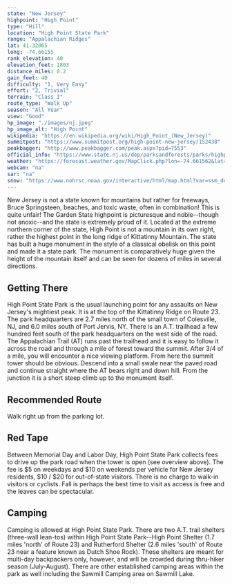 ```yaml
---
state: "New Jersey"
highpoint: "High Point"
type: "Hill"
location: "High Point State Park"
range: "Appalachian Ridges"
lat: 41.32065
long: -74.66155
rank_elevation: 40
elevation_feet: 1803
distance_miles: 0.2
gain_feet: 40
difficulty: "1, Very Easy"
effort: "2, Trivial"
terrain: "Class I"
route_type: "Walk Up"
season: "All Year"
view: "Good"
hp_image: "./images/nj.jpeg"
hp_image_alt: "High Point"
wikipedia: "https://en.wikipedia.org/wiki/High_Point_(New_Jersey)"
summitpost: "https://www.summitpost.org/high-point-new-jersey/152438"
peakbagger: "http://www.peakbagger.com/peak.aspx?pid=7553"
official_info: "https://www.state.nj.us/dep/parksandforests/parks/highpoint.html"
weather: "https://forecast.weather.gov/MapClick.php?lon=-74.661562&lat=41.320948"
webcam: "na"
sar: "na"
snow: "https://www.nohrsc.noaa.gov/interactive/html/map.html?var=ssm_depth&min_x=-74.7366623347074&min_y=41.2209495544434&max_x=-74.5864577824801&max_y=41.4209495544434&bgvar=dem&shdvar=shading&title=0&width=800&height=450&font=0&lbl=m&palette=0&h_o=0&metric=0&lp=0&no_header=0&snap=1&o7=1&o9=1&o11=1&o13=1"
---
```


New Jersey is not a state known for mountains but rather for freeways, Bruce Springsteen, beaches, and toxic waste, often in combination! This is quite unfair! The Garden State highpoint is picturesque and noble--though not anoxic--and the state is extremely proud of it. Located at the extreme northern corner of the state, High Point is not a mountain in its own right, rather the highest point in the long ridge of Kittatinny Mountain. The state has built a huge monument in the style of a classical obelisk on this point and made it a state park. The monument is comparatively huge given the height of the mountain itself and can be seen for dozens of miles in several directions.

## Getting There
High Point State Park is the usual launching point for any assaults on New Jersey's mightiest peak. It is at the top of the Kittatinny Ridge on Route 23. The park headquarters are 2.7 miles north of the small town of Colesville, NJ, and 6.0 miles south of Port Jervis, NY. There is an A.T. trailhead a few hundred feet south of the park headquarters on the west side of the road.  The Appalachian Trail (AT) runs past the trailhead and it is easy to follow it across the road and through a mile of forest toward the summit. After 3/4 of a mile, you will encounter a nice viewing platform. From here the summit tower should be obvious. Descend into a small swale near the paved road and continue straight where the AT bears right and down hill. From the junction it is a short steep climb up to the monument itself.

## Recommended Route
Walk right up from the parking lot.

## Red Tape
Between Memorial Day and Labor Day, High Point State Park collects fees to drive up the park road when the tower is open (see overview above). The fee is $5 on weekdays and $10 on weekends per vehicle for New Jersey residents, $10 / $20 for out-of-state visitors. There is no charge to walk-in visitors or cyclists. Fall is perhaps the best time to visit as access is free and the leaves can be spectacular.

## Camping
Camping is allowed at High Point State Park. There are two A.T. trail shelters (three-wall lean-tos) within High Point State Park--High Point Shelter (1.7 miles 'north' of Route 23) and Rutherford Shelter (2.6 miles 'south' of Route 23 near a feature known as Dutch Shoe Rock). These shelters are meant for multi-day backpackers only, however, and will be crowded during thru-hiker season (July-August). There are other established camping areas within the park as well including the Sawmill Camping area on Sawmill Lake.
